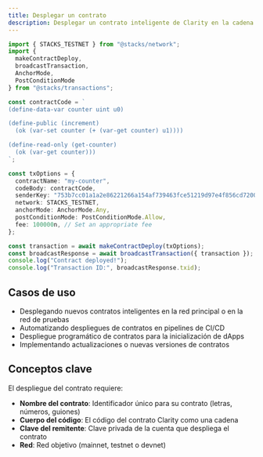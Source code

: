 ```yaml
---
title: Desplegar un contrato
description: Desplegar un contrato inteligente de Clarity en la cadena de bloques de Stacks utilizando Stacks.js
---
```

```typescript
import { STACKS_TESTNET } from "@stacks/network";
import { 
  makeContractDeploy, 
  broadcastTransaction,
  AnchorMode,
  PostConditionMode 
} from "@stacks/transactions";

const contractCode = `
(define-data-var counter uint u0)

(define-public (increment)
  (ok (var-set counter (+ (var-get counter) u1))))

(define-read-only (get-counter)
  (ok (var-get counter)))
`;

const txOptions = {
  contractName: "my-counter",
  codeBody: contractCode,
  senderKey: "753b7cc01a1a2e86221266a154af739463fce51219d97e4f856cd7200c3bd2a601",
  network: STACKS_TESTNET,
  anchorMode: AnchorMode.Any,
  postConditionMode: PostConditionMode.Allow,
  fee: 100000n, // Set an appropriate fee
};

const transaction = await makeContractDeploy(txOptions);
const broadcastResponse = await broadcastTransaction({ transaction });
console.log("Contract deployed!");
console.log("Transaction ID:", broadcastResponse.txid);
```

## Casos de uso

* Desplegando nuevos contratos inteligentes en la red principal o en la red de pruebas
* Automatizando despliegues de contratos en pipelines de CI/CD
* Despliegue programático de contratos para la inicialización de dApps
* Implementando actualizaciones o nuevas versiones de contratos

## Conceptos clave

El despliegue del contrato requiere:

* **Nombre del contrato**: Identificador único para su contrato (letras, números, guiones)
* **Cuerpo del código**: El código del contrato Clarity como una cadena
* **Clave del remitente**: Clave privada de la cuenta que despliega el contrato
* **Red**: Red objetivo (mainnet, testnet o devnet)
